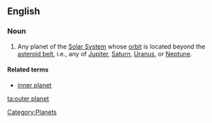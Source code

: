 ==English==

===Noun===
{{en-noun|sg=[[outer]] [[planet]]}}

# Any planet of the [[Solar System]] whose [[orbit]] is located beyond the [[asteroid belt]], i.e., any of [[Jupiter]], [[Saturn]], [[Uranus]], or [[Neptune]].

====Related terms====
* [[inner planet]]

[[Category:Planets]]

[[ta:outer planet]]